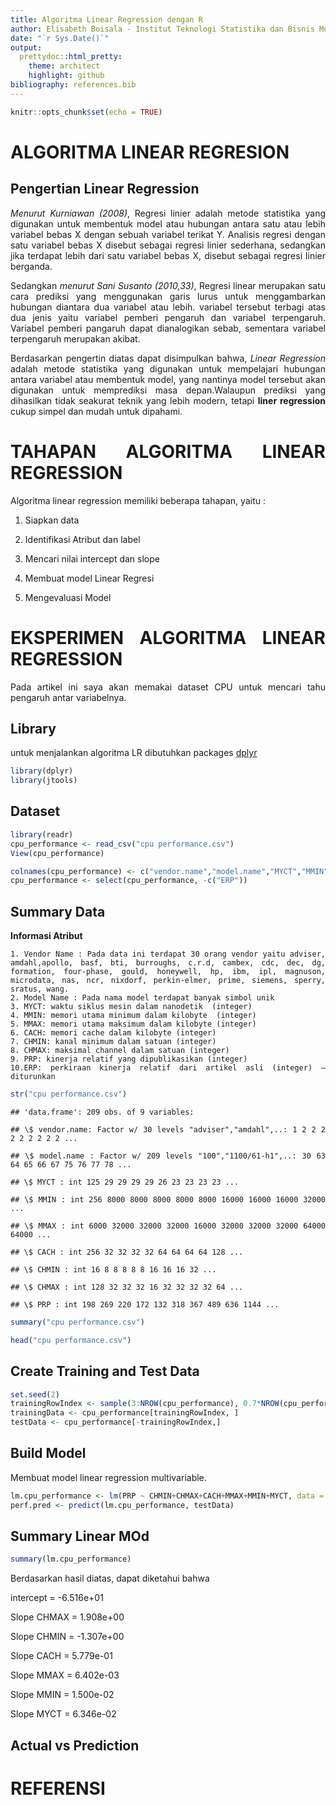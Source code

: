 ```yaml
---
title: Algoritma Linear Regression dengan R
author: Elisabeth Boisala - Institut Teknologi Statistika dan Bisnis Muhammadiyah Semarang
date: "`r Sys.Date()`"
output:
  prettydoc::html_pretty:
    theme: architect
    highlight: github
bibliography: references.bib
---
```


```{=html}
<style>
body{
text-align: justify}
</style>
```
```r
knitr::opts_chunk$set(echo = TRUE)
```

# ALGORITMA LINEAR REGRESION

## Pengertian Linear Regression

*Menurut Kurniawan (2008)*, Regresi linier adalah metode statistika yang digunakan untuk membentuk model atau hubungan antara satu atau lebih variabel bebas X dengan sebuah variabel terikat Y. Analisis regresi dengan satu variabel bebas X disebut sebagai regresi linier sederhana, sedangkan jika terdapat lebih dari satu variabel bebas X, disebut sebagai regresi linier berganda.

Sedangkan *menurut Sani Susanto (2010,33)*, Regresi linear merupakan satu cara prediksi yang menggunakan garis lurus untuk menggambarkan hubungan diantara dua variabel atau lebih. variabel tersebut terbagi atas dua jenis yaitu variabel pemberi pengaruh dan variabel terpengaruh. Variabel pemberi pangaruh dapat dianalogikan sebab, sementara variabel terpengaruh merupakan akibat.

Berdasarkan pengertin diatas dapat disimpulkan bahwa, *Linear Regression* adalah metode statistika yang digunakan untuk mempelajari hubungan antara variabel atau membentuk model, yang nantinya model tersebut akan digunakan untuk memprediksi masa depan.Walaupun prediksi yang dihasilkan tidak seakurat teknik yang lebih modern, tetapi **liner regression** cukup simpel dan mudah untuk dipahami.

# TAHAPAN ALGORITMA LINEAR REGRESSION

Algoritma linear regression memiliki beberapa tahapan, yaitu :

   1. Siapkan data

   2. Identifikasi Atribut dan label
  
   3. Mencari nilai intercept dan slope

   4. Membuat model Linear Regresi

   5. Mengevaluasi Model
 
# EKSPERIMEN ALGORITMA LINEAR REGRESSION

Pada artikel ini saya akan memakai dataset CPU untuk mencari tahu pengaruh antar variabelnya.

## Library

untuk menjalankan algoritma LR dibutuhkan packages [dplyr](https://www.rdocumentation.org/packages/dplyr/versions/1.0.10)

```r
library(dplyr)
library(jtools)
```

## Dataset

```r
library(readr)
cpu_performance <- read_csv("cpu performance.csv")
View(cpu_performance)
```

```r
colnames(cpu_performance) <- c("vendor.name","model.name","MYCT","MMIN","MMAX","CACH","CHMIN","CHMAX","PRP","ERP")
cpu_performance <- select(cpu_performance, -c("ERP"))


```

## Summary Data

**Informasi Atribut**

    1. Vendor Name : Pada data ini terdapat 30 orang vendor yaitu adviser, amdahl,apollo, basf, bti, burroughs, c.r.d, cambex, cdc, dec, dg, formation, four-phase, gould, honeywell, hp, ibm, ipl, magnuson, microdata, nas, ncr, nixdorf, perkin-elmer, prime, siemens, sperry, sratus, wang.
    2. Model Name : Pada nama model terdapat banyak simbol unik
    3. MYCT: waktu siklus mesin dalam nanodetik  (integer)
    4. MMIN: memori utama minimum dalam kilobyte  (integer)
    5. MMAX: memori utama maksimum dalam kilobyte (integer)
    6. CACH: memori cache dalam kilobyte (integer)
    7. CHMIN: kanal minimum dalam satuan (integer)
    8. CHMAX: maksimal channel dalam satuan (integer) 
    9. PRP: kinerja relatif yang dipublikasikan (integer)
    10.ERP: perkiraan kinerja relatif dari artikel asli (integer) –diturunkan

```r
str("cpu performance.csv")
```

    ## 'data.frame': 209 obs. of 9 variables:

    ## \$ vendor.name: Factor w/ 30 levels "adviser","amdahl",..: 1 2 2 2 2 2 2 2 2 2 ...

    ## \$ model.name : Factor w/ 209 levels "100","1100/61-h1",..: 30 63 64 65 66 67 75 76 77 78 ...

    ## \$ MYCT : int 125 29 29 29 29 26 23 23 23 23 ...

    ## \$ MMIN : int 256 8000 8000 8000 8000 8000 16000 16000 16000 32000 ...

    ## \$ MMAX : int 6000 32000 32000 32000 16000 32000 32000 32000 64000 64000 ...

    ## \$ CACH : int 256 32 32 32 32 64 64 64 64 128 ...

    ## \$ CHMIN : int 16 8 8 8 8 8 16 16 16 32 ...

    ## \$ CHMAX : int 128 32 32 32 16 32 32 32 32 64 ...

    ## \$ PRP : int 198 269 220 172 132 318 367 489 636 1144 ...

```r
summary("cpu performance.csv")
```

```r
head("cpu performance.csv")
```

## Create Training and Test Data

```r
set.seed(2)
trainingRowIndex <- sample(3:NROW(cpu_performance), 0.7*NROW(cpu_performance))
trainingData <- cpu_performance[trainingRowIndex, ]
testData <- cpu_performance[-trainingRowIndex,]
```

## Build Model

Membuat model linear regression multivariable.

```r
lm.cpu_performance <- lm(PRP ~ CHMIN+CHMAX+CACH+MMAX+MMIN+MYCT, data = trainingData)
perf.pred <- predict(lm.cpu_performance, testData)
```

## Summary Linear MOd

```r
summary(lm.cpu_performance)
```
Berdasarkan hasil diatas, dapat diketahui bahwa 

intercept    =  -6.516e+01

Slope CHMAX =  1.908e+00 

Slope CHMIN = -1.307e+00

Slope CACH  =  5.779e-01

Slope MMAX  =  6.402e-03

Slope MMIN  =  1.500e-02

Slope MYCT  =  6.346e-02

## Actual vs Prediction

# REFERENSI
